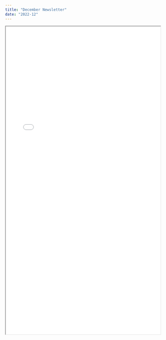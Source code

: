```yaml
---
title: "December Newsletter"
date: "2022-12"
---
```


<iframe 
    src={useBaseUrl("/newsletters/2022/december.htm")}
    title="HackRVA December Newsletter"
    width="100%"
    height="1000px">
</iframe>


